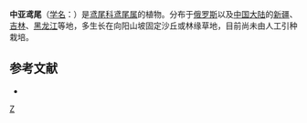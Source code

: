 {{Speciesbox 
| genus = Iris
| species = bloudowii
| status = NE
| status_system = IUCN3.1
| authority = Ledeb.
}}

'''中亚鸢尾'''（[[学名|学名]]：{{lang|la|''Iris bloudowii''}}）是[[鸢尾科|鸢尾科]][[鸢尾属|鸢尾属]]的植物。分布于[[俄罗斯|俄罗斯]]以及[[中国大陆|中国大陆]]的[[新疆|新疆]]、[[吉林|吉林]]、[[黑龙江|黑龙江]]等地，多生长在向阳山坡固定沙丘或林缘草地，目前尚未由人工引种栽培。

== 参考文献 ==
<div class="references-small">
* {{cite web| url =http://www.bioinfo.cn/db05/KmzwSpecies.php?action=view&id=11436| title =中亚鸢尾| work =《中国高等植物数据库全库》| publisher =中国科学院微生物研究所| author =昆明植物研究所| accessdate =2009-02-24| deadurl =yes| archiveurl =https://web.archive.org/web/20160305024353/http://www.bioinfo.cn/db05/KmzwSpecies.php?action=view&id=11436| archivedate =2016-03-05}}
</div>
{{Taxonbar|from=Q10871713}}

[[Category:鸢尾属|Z]]